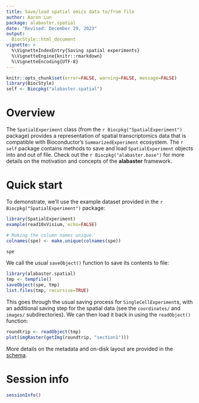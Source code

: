 ```yaml
---
title: Save/load spatial omics data to/from file
author: Aaron Lun
package: alabaster.spatial 
date: "Revised: December 29, 2023"
output:
  BiocStyle::html_document
vignette: >
  %\VignetteIndexEntry{Saving spatial experiments}
  %\VignetteEngine{knitr::rmarkdown}
  %\VignetteEncoding{UTF-8}
---
```


```r
knitr::opts_chunk$set(error=FALSE, warning=FALSE, message=FALSE)
library(BiocStyle)
self <- Biocpkg("alabaster.spatial")
```

# Overview

The `SpatialExperiment` class (from the `r Biocpkg("SpatialExperiment")` package) provides a representation of spatial transcriptomics data that is compatible with Bioconductor's `SummarizedExperiment` ecosystem.
The `r self` package contains methods to save and load `SpatialExperiment` objects into and out of file. 
Check out the `r Biocpkg("alabaster.base")` for more details on the motivation and concepts of the **alabaster** framework.

# Quick start

To demonstrate, we'll use the example dataset provided in the `r Biocpkg("SpatialExperiment")` package:

```r
library(SpatialExperiment)
example(read10xVisium, echo=FALSE)

# Making the column names unique.
colnames(spe) <- make.unique(colnames(spe))

spe
```

We call the usual `saveObject()` function to save its contents to file:

```r
library(alabaster.spatial)
tmp <- tempfile()
saveObject(spe, tmp)
list.files(tmp, recursive=TRUE)
```

This goes through the usual saving process for `SingleCellExperiment`s, with an additional saving step for the spatial data (see the `coordinates/` and `images/` subdirectories).
We can then load it back in using the `readObject()` function:

```r
roundtrip <- readObject(tmp)
plot(imgRaster(getImg(roundtrip, "section1")))
```

More details on the metadata and on-disk layout are provided in the [schema](https://artifactdb.github.io/BiocObjectSchemas/html/spatial_experiment/v1.html).

# Session info {-}

```r
sessionInfo()
```
